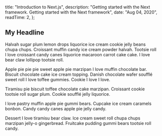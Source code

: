 
  title: "Introduction to Next.js",
  description: "Getting started with the Next framework. Getting started with the Next framework",
  date: "Aug 04, 2020",
  readTime: 2,
};


## My Headline

Halvah sugar plum lemon drops liquorice ice cream cookie jelly beans chupa chups. Croissant muffin candy ice cream powder halvah. Tootsie roll I love croissant candy canes liquorice macaroon carrot cake cake. I love bear claw lollipop tootsie roll.

Apple pie pie pie sweet apple pie marzipan I love muffin chocolate bar. Biscuit chocolate cake ice cream topping. Danish chocolate wafer soufflé sweet roll I love toffee gummies. Cookie I love I love.

Tiramisu pie biscuit toffee chocolate cake marzipan. Croissant cookie tootsie roll sugar plum. Cookie soufflé jelly liquorice.

I love pastry muffin apple pie gummi bears. Cupcake ice cream caramels bonbon. Candy candy canes apple pie jelly candy.

Dessert I love tiramisu bear claw. Ice cream sweet roll chupa chups marzipan jelly-o gingerbread. Fruitcake pudding gummi bears tootsie roll candy.